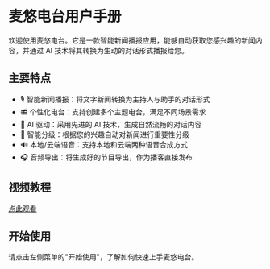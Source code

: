 # 麦悠电台用户手册

欢迎使用麦悠电台。它是一款智能新闻播报应用，能够自动获取您感兴趣的新闻内容，并通过 AI 技术将其转换为生动的对话形式播报给您。

## 主要特点

- 🎙️ 智能新闻播报：将文字新闻转换为主持人与助手的对话形式
- 📻 个性化电台：支持创建多个主题电台，满足不同场景需求
- 🤖 AI 驱动：采用先进的 AI 技术，生成自然流畅的对话内容
- 🎯 智能分级：根据您的兴趣自动对新闻进行重要性分级
- 🔊 本地/云端语音：支持本地和云端两种语音合成方式
- 🎧 音频导出：将生成好的节目导出，作为播客直接发布

## 视频教程

[点此观看](https://the7.ft07.com/Maidio/%E9%BA%A6%E6%82%A0%E7%94%B5%E5%8F%B0-%E4%BD%BF%E7%94%A8%E6%95%99%E5%AD%A6.mp4)

## 开始使用

请点击左侧菜单的"开始使用"，了解如何快速上手麦悠电台。 
